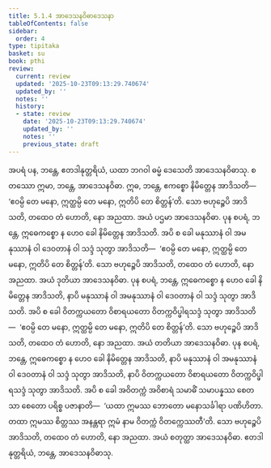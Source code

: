 ```yaml
---
title: 5.1.4 အာဒေသနဝိဓာဒေသနာ
tableOfContents: false
sidebar:
  order: 4
type: tipitaka
basket: su
book: pthi
review:
  current: review
  updated: '2025-10-23T09:13:29.740674'
  updated_by: ''
  notes: ''
  history:
  - state: review
    date: '2025-10-23T09:13:29.740674'
    updated_by: ''
    notes: ''
    previous_state: draft
---
```



<ReviewStatus review={frontmatter.review} showDetails={true} />

<HypothesisAnnotation frontmatter={frontmatter} />

<DynamicBreadcrumb />

<Division number="148" book="pthi" e="ch" v="8" p="85">

<Paragraph number="302" book="pthi">
အပရံ ပန, ဘန္တေ, ဧတဒါနုတ္တရိယံ, ယထာ ဘဂဝါ ဓမ္မံ ဒေသေတိ အာဒေသနဝိဓာသု. စတဿော ဣမာ, ဘန္တေ, အာဒေသနဝိဓာ. ဣဓ, ဘန္တေ, ဧကစ္စော နိမိတ္တေန အာဒိသတိ—  ‘ဧဝမ္ပိ တေ မနော, ဣတ္ထမ္ပိ တေ မနော, ဣတိပိ တေ စိတ္တန်’တိ. သော ဗဟုဉ္စေပိ အာဒိသတိ, တထေဝ တံ ဟောတိ, နော အညထာ. အယံ ပဌမာ အာဒေသနဝိဓာ.
</Paragraph>

<Paragraph number="303" book="pthi">
ပုန စပရံ, ဘန္တေ, ဣဓေကစ္စော န ဟေဝ ခေါ နိမိတ္တေန အာဒိသတိ. အပိ စ ခေါ မနုဿာနံ ဝါ အမနုဿာနံ ဝါ ဒေဝတာနံ ဝါ သဒ္ဒံ သုတွာ အာဒိသတိ—  ‘ဧဝမ္ပိ တေ မနော, ဣတ္ထမ္ပိ တေ မနော, ဣတိပိ တေ စိတ္တန်’တိ. သော ဗဟုဉ္စေပိ အာဒိသတိ, တထေဝ တံ ဟောတိ, နော အညထာ. အယံ ဒုတိယာ အာဒေသနဝိဓာ.
</Paragraph>

<Paragraph number="304" book="pthi">
ပုန စပရံ, ဘန္တေ, ဣဓေကစ္စော န ဟေဝ ခေါ နိမိတ္တေန အာဒိသတိ, နာပိ မနုဿာနံ ဝါ အမနုဿာနံ ဝါ ဒေဝတာနံ ဝါ သဒ္ဒံ သုတွာ အာဒိသတိ. အပိ စ ခေါ ဝိတက္ကယတော ဝိစာရယတော ဝိတက္ကဝိပ္ဖါရသဒ္ဒံ သုတွာ အာဒိသတိ—  ‘ဧဝမ္ပိ တေ မနော, ဣတ္ထမ္ပိ တေ မနော, ဣတိပိ တေ စိတ္တန်’တိ. သော ဗဟုဉ္စေပိ အာဒိသတိ, တထေဝ တံ ဟောတိ, နော အညထာ. အယံ တတိယာ အာဒေသနဝိဓာ.
</Paragraph>

<Paragraph number="305" book="pthi">
ပုန စပရံ, ဘန္တေ, ဣဓေကစ္စော န ဟေဝ ခေါ နိမိတ္တေန အာဒိသတိ, နာပိ မနုဿာနံ ဝါ အမနုဿာနံ ဝါ ဒေဝတာနံ ဝါ သဒ္ဒံ သုတွာ အာဒိသတိ, နာပိ ဝိတက္ကယတော ဝိစာရယတော ဝိတက္ကဝိပ္ဖါရသဒ္ဒံ သုတွာ အာဒိသတိ. အပိ စ ခေါ အဝိတက္ကံ အဝိစာရံ သမာဓိံ သမာပန္နဿ စေတသာ စေတော ပရိစ္စ ပဇာနာတိ—  ‘ယထာ ဣမဿ ဘောတော မနောသင်္ခါရာ ပဏိဟိတာ. တထာ ဣမဿ စိတ္တဿ အနန္တရာ ဣမံ နာမ ဝိတက္ကံ ဝိတက္ကေဿတီ’တိ. သော ဗဟုဉ္စေပိ အာဒိသတိ, တထေဝ တံ ဟောတိ, နော အညထာ. အယံ စတုတ္ထာ အာဒေသနဝိဓာ. ဧတဒါနုတ္တရိယံ, ဘန္တေ, အာဒေသနဝိဓာသု.
</Paragraph>
</Division>